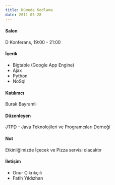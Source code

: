 ```yaml
---
title: Kümede Kodlama
date: 2011-05-28
---
```


#### Salon
D Konferans, 19:00 - 21:00

#### İçerik
- Bigtable (Google App Engine)
- Ajax
- Python
- NoSql

#### Katılımcı
Burak Bayramlı

#### Düzenleyen
JTPD - Java Teknolojileri ve Programcıları Derneği

#### Not
Etkinliğimizde İçecek ve Pizza servisi olacaktır

#### İletişim
- Onur Çıkrıkçılı
- Fatih Yıldızhan